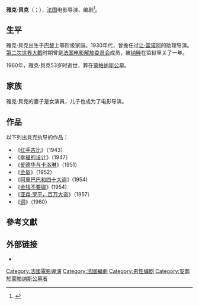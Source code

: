 {{NoteTA
| G1 = Show
|T=zh-hans:雅克·贝克尔;zh-hant:雅克·貝克;
|1=zh-hans:雅克·贝克尔;zh-hant:雅克·貝克;
}}
{{refimprove|time=2010-08-27T02:55:35+00:00}}{{藝人
| 姓名 = 雅克·貝克
| 類型 = 導演
| 國籍 = {{法國}}
| 外文名 = Jacques Becker
| 外文 = fr
| 出生日期 = {{birth date|1906|9|15|df=yes}}
| 出生地點 = [[巴黎|巴黎]]
| 逝世日期 = {{death date and age|1960|2|21|1906|9|15|df=yes}}
| 逝世地點 = 巴黎
| 配偶 = {{le|弗朗索瓦·费边|Françoise Fabian}}
| 兒女 = {{le|让·貝克|Jean Becker (director)}}
| 墓地 = [[蒙帕纳斯公墓|蒙帕纳斯公墓]]
| 職業 = [[电影导演|电影导演]]、编剧
| 活躍年代 = 1935—1960年
| IMDb = 0065442
}}'''雅克·貝克'''（{{lang-fr|Jacques Becker}}；{{bd|1906年|9月5日|1960年|2月21日}}），[[法国|法国]]电影导演、编剧<ref>{{Cite web|title=Becker, Jacques|url=http://sensesofcinema.com/2004/great-directors/becker/|accessdate=2019-05-26|date=2004-10-27|last=Sepsey|first=James|work=Senses of Cinema|language=en-US|archive-url=https://web.archive.org/web/20190414203148/http://sensesofcinema.com/2004/great-directors/becker/|archive-date=2019-04-14|dead-url=yes}}</ref>。

==生平==
雅克·貝克出生于[[巴黎|巴黎]]上等阶级家庭。1930年代，曾擔任过[[让·雷诺阿|让·雷诺阿]]的助理导演。[[第二次世界大戰|第二次世界大戰]]时期曾是[[法国电影解放委员会|法国电影解放委员会]]成员，被[[纳粹|纳粹]]在监狱里关了一年。

1960年，雅克·貝克53岁时逝世，葬在[[蒙帕纳斯公墓|蒙帕纳斯公墓]]。

==家族==
雅克·貝克的妻子是女演員{{le|弗朗索瓦·费边|Françoise Fabian}}，儿子{{le|让·貝克|Jean Becker (director)}}也成为了电影导演。

==作品==
以下列出貝克执导的作品：

* 《[[红手古比|红手古比]]》（1943）
* 《[[幸福的设计|幸福的设计]]》（1947）
* 《[[爱德华与卡洛琳|爱德华与卡洛琳]]》（1951）
* 《[[金盔|金盔]]》（1952）
* 《[[阿里巴巴和四十大盗_(1954年电影)|阿里巴巴和四十大盗]]》(1954)
* 《[[金钱不要碰|金钱不要碰]]》(1954)
* 《[[亚森·罗平，百万大盗|亚森·罗平，百万大盗]]》（1957）
* 《[[洞_(1960年电影)|洞]]》（1960）

== 參考文獻 ==
<references />

== 外部链接 ==
{{Commons category|Jacques Becker}}

* {{imdb|0065442|Jacques Becker}}

{{Authority control}}
{{DEFAULTSORT:Becker, Jacques}}
[[Category:法國電影導演|Category:法國電影導演]]
[[Category:法國編劇|Category:法國編劇]]
[[Category:男性编剧|Category:男性编剧]]
[[Category:安葬於蒙帕纳斯公墓者|Category:安葬於蒙帕纳斯公墓者]]